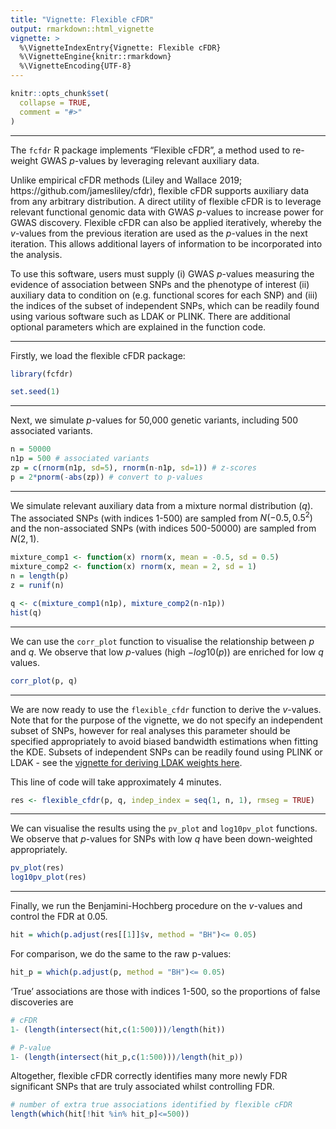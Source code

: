 ```yaml
---
title: "Vignette: Flexible cFDR"
output: rmarkdown::html_vignette
vignette: >
  %\VignetteIndexEntry{Vignette: Flexible cFDR}
  %\VignetteEngine{knitr::rmarkdown}
  %\VignetteEncoding{UTF-8}
---
```


```r
knitr::opts_chunk$set(
  collapse = TRUE,
  comment = "#>"
)
```

---

The `fcfdr` R package implements "Flexible cFDR", a method used to re-weight GWAS $p$-values by leveraging relevant auxiliary data.

Unlike empirical cFDR methods (Liley and Wallace 2019; https://github.com/jamesliley/cfdr), flexible cFDR supports auxiliary data from any arbitrary distribution. A direct utility of flexible cFDR is to leverage relevant functional genomic data with GWAS $p$-values to increase power for GWAS discovery. Flexible cFDR can also be applied iteratively, whereby the $v$-values from the previous iteration are used as the $p$-values in the next iteration. This allows additional layers of information to be incorporated into the analysis.

To use this software, users must supply (i) GWAS $p$-values measuring the evidence of association between SNPs and the phenotype of interest (ii) auxiliary data to condition on (e.g. functional scores for each SNP) and (iii) the indices of the subset of independent SNPs, which can be readily found using various software such as LDAK or PLINK. There are additional optional parameters which are explained in the function code.

---

Firstly, we load the flexible cFDR package:

```r
library(fcfdr)

set.seed(1)
```

---

Next, we simulate $p$-values for 50,000 genetic variants, including 500 associated variants.

```r
n = 50000
n1p = 500 # associated variants
zp = c(rnorm(n1p, sd=5), rnorm(n-n1p, sd=1)) # z-scores
p = 2*pnorm(-abs(zp)) # convert to p-values
```

---

We simulate relevant auxiliary data from a mixture normal distribution ($q$). The associated SNPs (with indices 1-500) are sampled from $N(-0.5, 0.5^2)$ and the non-associated SNPs (with indices 500-50000) are sampled from $N(2,1)$.

```r
mixture_comp1 <- function(x) rnorm(x, mean = -0.5, sd = 0.5)
mixture_comp2 <- function(x) rnorm(x, mean = 2, sd = 1)
n = length(p)
z = runif(n)

q <- c(mixture_comp1(n1p), mixture_comp2(n-n1p))
hist(q)
```

---

We can use the `corr_plot` function to visualise the relationship between $p$ and $q$. We observe that low $p$-values (high $-log10(p)$) are enriched for low $q$ values.

```r
corr_plot(p, q)
```

---

We are now ready to use the `flexible_cfdr` function to derive the $v$-values. Note that for the purpose of the vignette, we do not specify an independent subset of SNPs, however for real analyses this parameter should be specified appropriately to avoid biased bandwidth estimations when fitting the KDE. Subsets of independent SNPs can be readily found using PLINK or LDAK - see the [vignette for deriving LDAK weights here](http://dougspeed.com/calculate-weightings/). 

This line of code will take approximately 4 minutes.

```r
res <- flexible_cfdr(p, q, indep_index = seq(1, n, 1), rmseg = TRUE)
```

---

We can visualise the results using the `pv_plot` and `log10pv_plot` functions. We observe that $p$-values for SNPs with low $q$ have been down-weighted appropriately.

```r
pv_plot(res)
log10pv_plot(res)
```

---

Finally, we run the Benjamini-Hochberg procedure on the $v$-values and control the FDR at 0.05.

```r
hit = which(p.adjust(res[[1]]$v, method = "BH")<= 0.05)
```

For comparison, we do the same to the raw p-values:

```r
hit_p = which(p.adjust(p, method = "BH")<= 0.05)
```

'True' associations are those with indices 1-500, so the proportions of false discoveries are

```r
# cFDR
1- (length(intersect(hit,c(1:500)))/length(hit)) 

# P-value
1- (length(intersect(hit_p,c(1:500)))/length(hit_p))
```

Altogether, flexible cFDR correctly identifies many more newly FDR significant SNPs that are truly associated whilst controlling FDR.

```r
# number of extra true associations identified by flexible cFDR
length(which(hit[!hit %in% hit_p]<=500))
```
